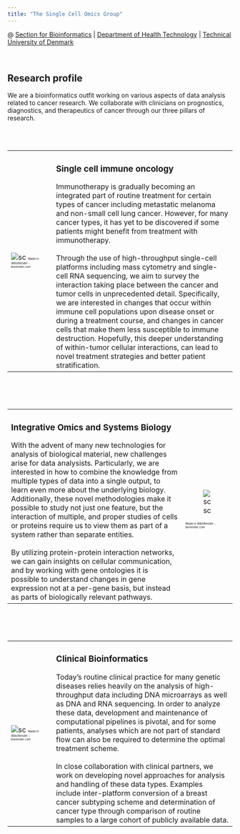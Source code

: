 ```yaml
---
title: "The Single Cell Omics Group"
---
```


@ <span style="color: #008CBA;">[Section for Bioinformatics](https://www.healthtech.dtu.dk/english/research/digital-health-and-biological-modelling/section-bioinformatics)</span> | <span style="color: #008CBA;">[Department of Health Technology](https://www.healthtech.dtu.dk)</span> | <span style="color: #008CBA;">[Technical University of Denmark](https://www.dtu.dk)</span>

<br>

## Research profile

We are a bioinformatics outfit working on various aspects of data analysis related to cancer research. We collaborate with clinicians on prognostics, diagnostics, and therapeutics of cancer through our three pillars of research.

<br><br>


<table style="width:100%">
<col width="20%">
<col width="80%">
<tr>

<td>
![sc](images/immune_ocnology.png) 
<span style="font-size:0.4em">Made in ©BioRender - biorender.com</span>
</td>

<td>
### Single cell immune oncology
Immunotherapy is gradually becoming an integrated part of routine treatment for certain types of cancer including metastatic melanoma and non-small cell lung cancer. However, for many cancer types, it has yet to be discovered if some patients might benefit from treatment with immunotherapy. <br><br> Through the use of high-throughput single-cell platforms including mass cytometry and single-cell RNA sequencing, we aim to survey the interaction taking place between the cancer and tumor cells in unprecedented detail. Specifically, we are interested in changes that occur within immune cell populations upon disease onset or during a treatment course, and changes in cancer cells that make them less susceptible to immune destruction. Hopefully, this deeper understanding of within-tumor cellular interactions, can lead to novel treatment strategies and better patient stratification.
</td>

</tr>
</table>

<br><br><br>

<table style="width:100%">
<col width="80%">
<col width="20%">
<tr>

<td>
### Integrative Omics and Systems Biology
With the advent of many new technologies for analysis of biological material, new challenges arise for data analysists. Particularly, we are interested in how to combine the knowledge from multiple types of data into a single output, to learn even more about the underlying biology. Additionally, these novel methodologies make it possible to study not just one feature, but the interaction of multiple, and proper studies of cells or proteins require us to view them as part of a system rather than separate entities. <br><br> By utilizing protein-protein interaction networks, we can gain insights on cellular communication, and by working with gene ontologies it is possible to understand changes in gene expression not at a per-gene basis, but instead as parts of biologically relevant pathways.
</td>

<td>
![sc](images/sysbio.png)
<div align="right"><span style="font-size:0.4em">Made in ©BioRender - biorender.com</span></div>
</td>

</tr>
</table>

<br><br><br>

<table style="width:100%">
<col width="20%">
<col width="80%">
<tr>

<td>
![sc](images/clinical_bioinformatics.png)
<span style="font-size:0.4em">Made in ©BioRender - biorender.com</span>
</td>

<td>
### Clinical Bioinformatics
Today's routine clinical practice for many genetic diseases relies heavily on the analysis of high-throughput data including DNA microarrays as well as DNA and RNA sequencing. In order to analyze these data, development and maintenance of computational pipelines is pivotal, and for some patients, analyses which are not part of standard flow can also be required to determine the optimal treatment scheme. <br><br> In close collaboration with clinical partners, we work on developing novel approaches for analysis and handling of these data types. Examples include inter-platform conversion of a breast cancer subtyping scheme and determination of cancer type through comparison of routine samples to a large cohort of publicly available data.
</td>

</tr>
</table>

<br>